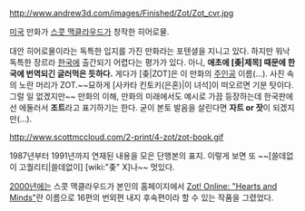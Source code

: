 http://www.andrew3d.com/images/Finished/Zot/Zot_cvr.jpg

[[미국]] 만화가 [[스콧 맥클라우드]]가 창작한 히어로물.

대안 히어로물이라는 독특한 입지를 가진 만화라는 포텐셜을 지니고 있다. 하지만 워낙 독특한 장르라 [[한국]]에 출간되기 어렵다는 평가가 있다. 아니, ''' 애초에 [좆|제목] 때문에 한국에 번역되긴 글러먹은 듯하다.''' 게다가 [좆|ZOT]은 이 만화의 [[주인공]] 이름(…). 사진 속의 노란 머리가 ZOT.~~묘하게 [사카타 킨토키(은혼)|이 녀석]이 떠오르면 기분 탓이다. 그럴 일 없겠지만~~
만화의 이해, 만화의 미래에서도 예시로 가끔 등장하는데 한국판에선 에둘러서 '''조트'''라고 표기하기는 한다. 굳이 본토 발음을 살린다면 '''자트 or 잣'''이 되겠지만(...).

http://www.scottmccloud.com/2-print/4-zot/zot-book.gif

1987년부터 1991년까지 연재된 내용을 모은 단행본의 표지. 이렇게 보면 또 ~~[쓸데없이 고퀄리티|쓸데없이] [wiki:"좆" X]나~~ 멋있다.

[[2000년]]에는 스콧 맥클라우드가 본인의 홈페이지에서 [http://scottmccloud.com/1-webcomics/zot/index.html Zot! Online: "Hearts and Minds"]란 이름으로 16편의 번외편 내지 후속편이라 할 수 있는 작품을 그렸었다.
